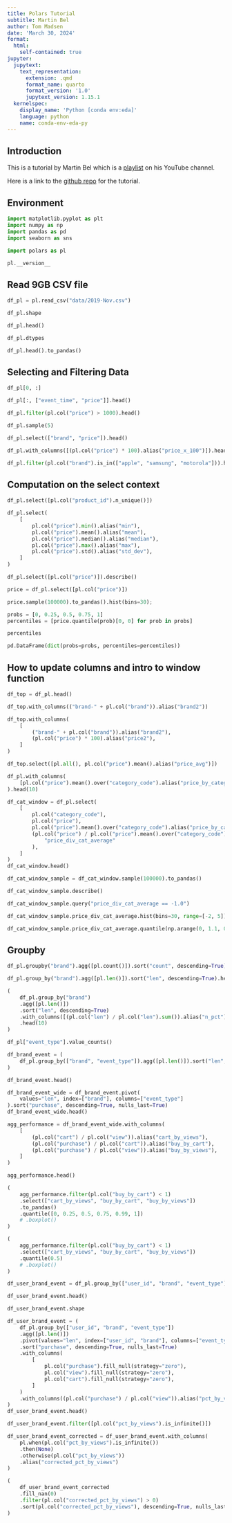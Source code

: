 ```yaml
---
title: Polars Tutorial
subtitle: Martin Bel
author: Tom Madsen
date: 'March 30, 2024'
format:
  html:
    self-contained: true
jupyter:
  jupytext:
    text_representation:
      extension: .qmd
      format_name: quarto
      format_version: '1.0'
      jupytext_version: 1.15.1
  kernelspec:
    display_name: 'Python [conda env:eda]'
    language: python
    name: conda-env-eda-py
---
```


## Introduction
This is a tutorial by Martin Bel which is a [playlist](https://www.youtube.com/playlist?list=PLo9Vi5B84_dfAuwJqNYG4XhZMrGTF3sBx) on his YouTube channel.

Here is a link to the [github repo](https://github.com/martinbel/polars-tutorial) for the tutorial.

## Environment

```python
import matplotlib.pyplot as plt
import numpy as np
import pandas as pd
import seaborn as sns

import polars as pl
```

```python
pl.__version__
```

## Read 9GB CSV file

```python
df_pl = pl.read_csv("data/2019-Nov.csv")
```

```python
df_pl.shape
```

```python
df_pl.head()
```

```python
df_pl.dtypes
```

```python
df_pl.head().to_pandas()
```

## Selecting and Filtering Data

```python
df_pl[0, :]
```

```python
df_pl[:, ["event_time", "price"]].head()
```

```python
df_pl.filter(pl.col("price") > 1000).head()
```

```python
df_pl.sample(5)
```

```python
df_pl.select(["brand", "price"]).head()
```

```python
df_pl.with_columns([(pl.col("price") * 100).alias("price_x_100")]).head()
```

```python
df_pl.filter(pl.col("brand").is_in(["apple", "samsung", "motorola"])).head()
```

## Computation on the select context

```python
df_pl.select([pl.col("product_id").n_unique()])
```

```python
df_pl.select(
    [
        pl.col("price").min().alias("min"),
        pl.col("price").mean().alias("mean"),
        pl.col("price").median().alias("median"),
        pl.col("price").max().alias("max"),
        pl.col("price").std().alias("std_dev"),
    ]
)
```

```python
df_pl.select([pl.col("price")]).describe()
```

```python
price = df_pl.select([pl.col("price")])
```

```python
price.sample(100000).to_pandas().hist(bins=30);
```

```python
probs = [0, 0.25, 0.5, 0.75, 1]
percentiles = [price.quantile(prob)[0, 0] for prob in probs]
```

```python
percentiles
```

```python
pd.DataFrame(dict(probs=probs, percentiles=percentiles))
```

## How to update columns and intro to window function

```python
df_top = df_pl.head()
```

```python
df_top.with_columns(("brand-" + pl.col("brand")).alias("brand2"))
```

```python
df_top.with_columns(
    [
        ("brand-" + pl.col("brand")).alias("brand2"),
        (pl.col("price") * 100).alias("price2"),
    ]
)
```

```python
df_top.select([pl.all(), pl.col("price").mean().alias("price_avg")])
```

```python
df_pl.with_columns(
    [pl.col("price").mean().over("category_code").alias("price_by_categorycode")]
).head(10)
```

```python
df_cat_window = df_pl.select(
    [
        pl.col("category_code"),
        pl.col("price"),
        pl.col("price").mean().over("category_code").alias("price_by_category"),
        (pl.col("price") / pl.col("price").mean().over("category_code") - 1).alias(
            "price_div_cat_average"
        ),
    ]
)
df_cat_window.head()
```

```python
df_cat_window_sample = df_cat_window.sample(100000).to_pandas()
```

```python
df_cat_window_sample.describe()
```

```python
df_cat_window_sample.query("price_div_cat_average == -1.0")
```

```python
df_cat_window_sample.price_div_cat_average.hist(bins=30, range=[-2, 5])
```

```python
df_cat_window_sample.price_div_cat_average.quantile(np.arange(0, 1.1, 0.1))
```

## Groupby

```python
df_pl.groupby("brand").agg([pl.count()]).sort("count", descending=True).head()
```

```python
df_pl.group_by("brand").agg([pl.len()]).sort("len", descending=True).head()
```

```python
(
    df_pl.group_by("brand")
    .agg([pl.len()])
    .sort("len", descending=True)
    .with_columns([(pl.col("len") / pl.col("len").sum()).alias("n_pct")])
    .head(10)
)
```

```python
df_pl["event_type"].value_counts()
```

```python
df_brand_event = (
    df_pl.group_by(["brand", "event_type"]).agg([pl.len()]).sort("len", descending=True)
)

df_brand_event.head()
```

```python
df_brand_event_wide = df_brand_event.pivot(
    values="len", index=["brand"], columns=["event_type"]
).sort("purchase", descending=True, nulls_last=True)
df_brand_event_wide.head()
```

```python
agg_performance = df_brand_event_wide.with_columns(
    [
        (pl.col("cart") / pl.col("view")).alias("cart_by_views"),
        (pl.col("purchase") / pl.col("cart")).alias("buy_by_cart"),
        (pl.col("purchase") / pl.col("view")).alias("buy_by_views"),
    ]
)

agg_performance.head()
```

```python
(
    agg_performance.filter(pl.col("buy_by_cart") < 1)
    .select(["cart_by_views", "buy_by_cart", "buy_by_views"])
    .to_pandas()
    .quantile([0, 0.25, 0.5, 0.75, 0.99, 1])
    # .boxplot()
)
```

```python
(
    agg_performance.filter(pl.col("buy_by_cart") < 1)
    .select(["cart_by_views", "buy_by_cart", "buy_by_views"])
    .quantile(0.5)
    # .boxplot()
)
```

```python
df_user_brand_event = df_pl.group_by(["user_id", "brand", "event_type"]).agg([pl.len()])

df_user_brand_event.head()
```

```python
df_user_brand_event.shape
```

```python
df_user_brand_event = (
    df_pl.group_by(["user_id", "brand", "event_type"])
    .agg([pl.len()])
    .pivot(values="len", index=["user_id", "brand"], columns=["event_type"])
    .sort("purchase", descending=True, nulls_last=True)
    .with_columns(
        [
            pl.col("purchase").fill_null(strategy="zero"),
            pl.col("view").fill_null(strategy="zero"),
            pl.col("cart").fill_null(strategy="zero"),
        ]
    )
    .with_columns((pl.col("purchase") / pl.col("view")).alias("pct_by_views"))
)
df_user_brand_event.head()
```

```python
df_user_brand_event.filter([pl.col("pct_by_views").is_infinite()])
```

```python
df_user_brand_event_corrected = df_user_brand_event.with_columns(
    pl.when(pl.col("pct_by_views").is_infinite())
    .then(None)
    .otherwise(pl.col("pct_by_views"))
    .alias("corrected_pct_by_views")
)
```

```python
(
    df_user_brand_event_corrected
    .fill_nan(0)
    .filter(pl.col("corrected_pct_by_views") > 0)
    .sort(pl.col("corrected_pct_by_views"), descending=True, nulls_last=True)
)
```


